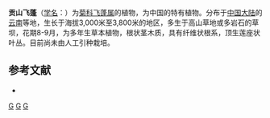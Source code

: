 {{Speciesbox 
| genus = Erigeron
| species = kungshanensis
| authority = Ling et [[陈艺林|Y. L. Chen]]
}}
'''贡山飞蓬'''（[[学名|学名]]：{{lang|la|''Erigeron kungshanensis''}}）为[[菊科|菊科]][[飞蓬属|飞蓬属]]的植物，为中国的特有植物。分布于[[中国大陆|中国大陆]]的[[云南|云南]]等地，生长于海拔3,000米至3,800米的地区，多生于高山草地或多岩石的草坝，花期8-9月，为多年生草本植物，根状茎木质，具有纤维状根系，顶生莲座状叶丛。目前尚未由人工引种栽培。

== 参考文献 ==
<div class="references-small">
* {{cite web| url =http://www.bioinfo.cn/db05/KmzwSpecies.php?action=view&id=4396| title =贡山飞蓬| work =《中国高等植物数据库全库》| publisher =中国科学院微生物研究所| author =昆明植物研究所| accessdate =2009-02-25| deadurl =yes| archiveurl =https://web.archive.org/web/20160305040847/http://www.bioinfo.cn/db05/KmzwSpecies.php?action=view&id=4396| archivedate =2016-03-05}}
</div>

[[Category:飞蓬属|G]]
[[Category:中國特有植物|G]]
[[Category:云南植物|G]]